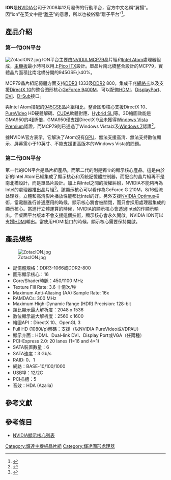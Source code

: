 {{noteTA|G1=IT}}
'''ION'''是[[NVIDIA|NVIDIA]]公司于2008年12月發佈的行動平台，官方中文名稱“翼揚”。因“ion”在英文中是“[[離子|離子]]”的意思，所以也被俗稱“離子平台”<ref>{{Cite web |url=http://news.mydrivers.com/1/136/136155.htm |title=21 款 NVIDIA ION 离子平台产品发布 |accessdate=2009-08-19 |archive-date=2009-06-05 |archive-url=https://web.archive.org/web/20090605152638/http://news.mydrivers.com/1/136/136155.htm |dead-url=no }}</ref>。

== 產品介紹 ==
=== 第一代ION平台 ===
[[File:ZotacION2.jpg|thumb]]
ION平台主要由[[NForce_700|NVIDIA MCP79]]晶片組和[[Intel_Atom|Intel Atom]]處理器組成，[[主機板|主機板]]最小時可以用上[[ITX|Pico ITX]]設計。單晶片南北橋整合設計的MCP79，實體晶片面積比南北橋分開的945GSE小40%。

MCP79晶片組記憶體方面支持[[DDR3|DDR3]] 1333及[[DDR2|DDR2]] 800，集成千兆[[網絡卡|網絡卡]]以及支援[[Direct_X|DirectX 10]]的整合图形核心[[GeForce_9|GeForce 9400M]]，可以配備[[HDMI|HDMI]]、[[DisplayPort|DisplayPort]]、[[DVI|DVI]]、[[VGA|D-Sub]]接口。

與Intel Atom搭配的[[Intel_GMA|945GSE]]晶片組相比，整合图形核心支援DirectX 10、[[PureVideo|PureVideo]] HD硬體解碼、[[CUDA|CUDA]]軟體對應、[[Hybrid_SLI|Hybrid SLI]]等。3D繪圖效能是GMA950的4到5倍，GMA950僅支援DirectX 9且未獲得[[Windows_Vista|Windows Vista Premium]]認證，而MCP79則已通過了Windows Vista以及[[Windows_7|Windows 7]]認證<ref>{{Cite web |url=http://www.nvidia.com.tw/object/picoatom_specifications_tw.html |title=NVIDIA® ION™ 繪圖處理器 |accessdate=2009-08-19 |archive-date=2009-07-11 |archive-url=https://web.archive.org/web/20090711183115/http://www.nvidia.com.tw/object/picoatom_specifications_tw.html |dead-url=no }}</ref>。

據NVIDIA官方表示，它解決了Atom沒有[[GPU|GPU]]、無法支援高清、無法支持數位顯示、屏幕需小于10英寸、不能支援更高版本的Windows Vista的問題。

=== 第二代ION平台 ===
第一代的ION平台是晶片組產品，而第二代的則是獨立的顯示核心產品。這是由於新的Intel Atom已經集成了顯示核心和系統記憶體控制器，而配合的晶片組再不是南北橋設計，而是單晶片設計。加上與Intel之間的授權糾紛，NVIDIA不能夠再為Intel的處理器推出晶片組<ref>{{Cite web |url=http://news.mydrivers.com/1/157/157595.htm |title=上网本用上独立显卡 NVIDIA发布下一代ION |accessdate=2010-05-23 |archive-date=2010-03-05 |archive-url=https://web.archive.org/web/20100305061013/http://news.mydrivers.com/1/157/157595.htm |dead-url=no }}</ref>。該顯示核心可以看作為GeForce G 210M，8/16個流处理器。立體和高清影片播放性能都比Intel的好。另外支援[[NVIDIA_Optimus|NVIDIA Optimus]]技術，當電腦進行普通應用的時候，顯示核心將會被關閉，而只會採用處理器集成的顯示核心。當進行立體運算的時候，NVIDIA的顯示核心會透過Intel的作顯示輸出。但桌面平台版本不會支援這個技術，顯示核心會永久開啟。NVIDIA ION可以支援[[HDMI|HDMI]]輸出。當使用HDMI接口的時候，顯示核心需要保持開啟。

== 產品規格 ==
[[File:ZotacION.jpg|thumb]]

* 記憶體規格：DDR3-1066或DDR2-800
* 圖形顯示核心：16
* Core/Shader時脈：450/1100 MHz
* Texture Fill Rate: 3.6 十億次/秒
* Maximum Anti-Aliasing (AA) Sample Rate: 16x
* RAMDACs: 300 MHz
* Maximum High-Dynamic Range (HDR) Precision: 128-bit
* 類比顯示最大解析度：2048 x 1536
* 數位顯示最大解析度：2560 x 1600
* 繪圖API：DirectX 10、OpenGL 3
* Full HD (1080i/p)解碼：支援（以NVIDIA PureVideo或VDPAU）
* 顯示介面：HDMI、Dual-link DVI、Display Port或VGA（任兩種）
* PCI-Express 2.0: 20 lanes (1×16 and 4×1)
* SATA裝置數量：6
* SATA速度：3 Gb/s
* RAID: 0、1
* 網路：BASE-10/100/1000
* USB埠：12/2C
* PCI插槽：5
* 音效：HDA (Azalia)

== 參考文獻 ==
{{Reflist}}

== 參考條目 ==
*[[NVIDIA顯示核心列表|NVIDIA顯示核心列表]]

{{reflist}}
{{NVIDIA}}

[[Category:輝達主機板晶片組|Category:輝達主機板晶片組]]
[[Category:輝達圖形處理器|Category:輝達圖形處理器]]